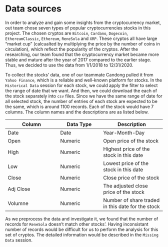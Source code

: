 # Data sources

In order to analyze and gain some insights from the cryptocurrency market, out team chose seven types of popular cryptocurrencies stocks in this project. The chosen cryptos are `Bitcoin`, `Cardano`, `Dogecoin`, `EthereumClassic`, `Ethereum`, `ReneSola` and `XRP`. These cryptos all have large "market cup" (calcualted by multiplying the price by the number of coins in circulation), which reflect the popularity of the cryptos. After the researching, our team found that the cryptocurrency market became more stable and mature after the year of 2017 compared to the earlier stage. Thus, we decided to use the data from 1/1/2018 to 12/31/2020. 

To collect the stocks' data, one of our teammate Candong pulled it from `Yahoo Finance`, which is a reliable and well-known platform for stocks. In the `Historical Data` session for each stock, we could apply the filter to select the range of date that we want. And then, we could download the each of the stock separately into `csv` files. Since we have the same range of date for all selected stock, the number of entries of each stock are expected to be the same, which is around 1100 records. Each of the stock would have 7 columns. The column names and the descriptions are as listed below.  

| Column      | Data Type | Description   |
| ----------- | --------- | ------------- |
| Date        | Date      | Year-Month-Day|
| Open        | Numeric   | Open price of the stock |
| High        | Numeric   | Highest price of the stock in this date |
| Low         | Numeric   | Lowest price of the stock in this date |
| Close       | Numeric   | Close price of the stock |
| Adj Close   | Numeric   | The adjusted close price of the stock |
| Volumne     | Numeric   | Number of share traded in this date for the stock |

As we preprocess the data and investigate it, we found that the number of records for `ReneSola` doesn't match other stocks'. Having inconsistant number of records would be difficult for us to perform the analysis for this set of cryptos. The detailed information would be described in the `Missing Data` session.